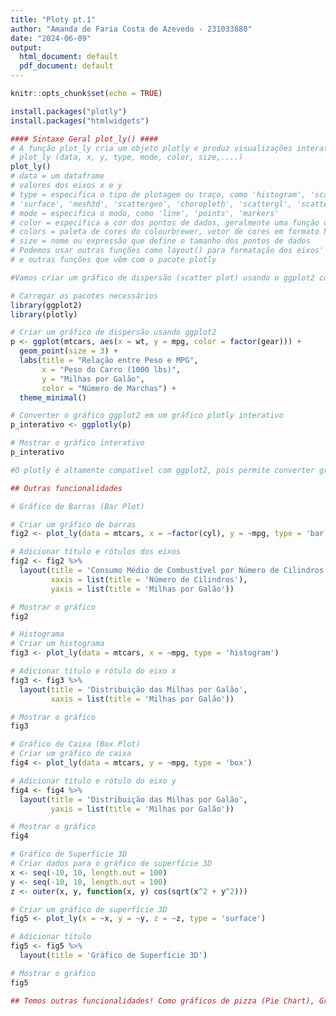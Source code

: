 ---
title: "Ploty pt.1"
author: "Amanda de Faria Costa de Azevedo - 231033880"
date: "2024-06-09"
output:
  html_document: default
  pdf_document: default
---

```{r setup, include=FALSE}
knitr::opts_chunk$set(echo = TRUE)
```

```{r}
install.packages("plotly")
install.packages("htmlwidgets")
```

```{r}

#### Sintaxe Geral plot_ly() #### 
# A função plot_ly cria um objeto plotly e produz visualizações interativas com base nos dados e argumentos fornecidos
# plot_ly (data, x, y, type, mode, color, size,....)
plot_ly()
# data = um dataframe
# valores dos eixos x e y
# type = especifica o tipo de plotagem ou traço, como 'histogram', 'scatter', 'bar', 'box', 'heatmap', 'histogram', 'histogram2d', 'histogram2dcontour', 'pie', 'contour', 'scatter3d', 
# 'surface', 'mesh3d', 'scattergeo', 'choropleth', 'scattergl', 'scatterternary', 'scattermapbox', 'area'
# mode = especifica o modo, como 'line', 'points', 'markers'
# color = especifica a cor dos pontos de dados, geralmente uma função de I() para evitar escala
# colors = paleta de cores do colourbrewer, vetor de cores em formato hexadecimal
# size = nome ou expressão que define o tamanho dos pontos de dados
# Podemos usar outras funções como layout() para formatação dos eixos'
# e outras funções que vêm com o pacote plotly
```


```{r}
#Vamos criar um gráfico de dispersão (scatter plot) usando o ggplot2 com o conjunto de dados mtcars.

# Carregar os pacotes necessários
library(ggplot2)
library(plotly)

# Criar um gráfico de dispersão usando ggplot2
p <- ggplot(mtcars, aes(x = wt, y = mpg, color = factor(gear))) +
  geom_point(size = 3) +
  labs(title = "Relação entre Peso e MPG",
       x = "Peso do Carro (1000 lbs)",
       y = "Milhas por Galão",
       color = "Número de Marchas") +
  theme_minimal()

# Converter o gráfico ggplot2 em um gráfico plotly interativo
p_interativo <- ggplotly(p)

# Mostrar o gráfico interativo
p_interativo

#O plotly é altamente compatível com ggplot2, pois permite converter gráficos ggplot2 em gráficos interativos com facilidade. A função ggplotly() preserva a maioria das características do gráfico original
```

```{r}
## Outras funcionalidades
```

```{r}
# Gráfico de Barras (Bar Plot)

# Criar um gráfico de barras
fig2 <- plot_ly(data = mtcars, x = ~factor(cyl), y = ~mpg, type = 'bar')

# Adicionar título e rótulos dos eixos
fig2 <- fig2 %>%
  layout(title = 'Consumo Médio de Combustível por Número de Cilindros',
         xaxis = list(title = 'Número de Cilindros'),
         yaxis = list(title = 'Milhas por Galão'))

# Mostrar o gráfico
fig2
```

```{r}
# Histograma
# Criar um histograma
fig3 <- plot_ly(data = mtcars, x = ~mpg, type = 'histogram')

# Adicionar título e rótulo do eixo x
fig3 <- fig3 %>%
  layout(title = 'Distribuição das Milhas por Galão',
         xaxis = list(title = 'Milhas por Galão'))

# Mostrar o gráfico
fig3
```

```{r}
# Gráfico de Caixa (Box Plot)
# Criar um gráfico de caixa
fig4 <- plot_ly(data = mtcars, y = ~mpg, type = 'box')

# Adicionar título e rótulo do eixo y
fig4 <- fig4 %>%
  layout(title = 'Distribuição das Milhas por Galão',
         yaxis = list(title = 'Milhas por Galão'))

# Mostrar o gráfico
fig4
```

```{r}
# Gráfico de Superfície 3D
# Criar dados para o gráfico de superfície 3D
x <- seq(-10, 10, length.out = 100)
y <- seq(-10, 10, length.out = 100)
z <- outer(x, y, function(x, y) cos(sqrt(x^2 + y^2)))

# Criar um gráfico de superfície 3D
fig5 <- plot_ly(x = ~x, y = ~y, z = ~z, type = 'surface')

# Adicionar título
fig5 <- fig5 %>%
  layout(title = 'Gráfico de Superfície 3D')

# Mostrar o gráfico
fig5
```

```{r}
## Temos outras funcionalidades! Como gráficos de pizza (Pie Chart), Gráfico de mapa de calor (Heatmap) e etc. 
```





